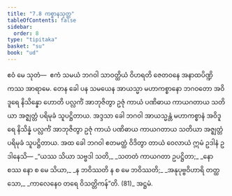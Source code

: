 ```yaml
---
title: "7.8 ကစ္စာနသုတ္တ"
tableOfContents: false
sidebar:
  order: 8
type: "tipitaka"
basket: "su"
book: "ud"
---
```



<DynamicBreadcrumb />

<Division number="68" book="ud" e="ch" v="18" p="174">

<Paragraph number="639" book="ud">
ဧဝံ မေ သုတံ—  ဧကံ သမယံ ဘဂဝါ သာဝတ္ထိယံ ဝိဟရတိ ဇေတဝနေ အနာထပိဏ္ဍိကဿ အာရာမေ. တေန ခေါ ပန သမယေန အာယသ္မာ မဟာကစ္စာနော ဘဂဝတော အဝိဒူရေ နိသိန္နော ဟောတိ ပလ္လင်္ကံ အာဘုဇိတွာ ဥဇုံ ကာယံ ပဏိဓာယ ကာယဂတာယ သတိယာ အဇ္ဈတ္တံ ပရိမုခံ သူပဋ္ဌိတာယ.
</Paragraph>

<Paragraph number="640" book="ud">
အဒ္ဒသာ ခေါ ဘဂဝါ အာယသ္မန္တံ မဟာကစ္စာနံ အဝိဒူရေ နိသိန္နံ ပလ္လင်္ကံ အာဘုဇိတွာ ဥဇုံ ကာယံ ပဏိဓာယ ကာယဂတာယ သတိယာ အဇ္ဈတ္တံ ပရိမုခံ သူပဋ္ဌိတာယ.
</Paragraph>

<Paragraph number="641" book="ud">
အထ ခေါ ဘဂဝါ ဧတမတ္ထံ ဝိဒိတွာ တာယံ ဝေလာယံ ဣမံ ဥဒါနံ ဥဒါနေသိ—
</Paragraph>

<Paragraph number="642" type="verses" book="ud">
_“ယဿ သိယာ သဗ္ဗဒါ သတိ,_  
_သတတံ ကာယဂတာ ဥပဋ္ဌိတာ;_  
_နော စဿ နော စ မေ သိယာ,_  
_န ဘဝိဿတိ န စ မေ ဘဝိဿတိ;_  
_အနုပုဗ္ဗဝိဟာရိ တတ္ထ သော,_  
_ကာလေနေဝ တရေ ဝိသတ္တိကန်”တိ. (81)_  


</Paragraph>
</Division>

<Paragraph number="643" type="center" book="ud">
အဋ္ဌမံ.
</Paragraph>